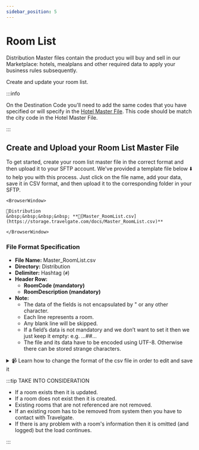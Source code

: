 ```yaml
---
sidebar_position: 5
---
```


# Room List

Distribution Master files contain the product you will buy and sell in our Marketplace: hotels, mealplans and other required data to apply your business rules subsequently.

Create and update your room list.

:::info

On the Destination Code you'll need to add the same codes that you have specified or will specify in the [Hotel Master File](hotels). This code should be match the city code in the Hotel Master File.

:::

## Create and Upload your Room List Master File

To get started, create your room list master file in the correct format and then upload it to your SFTP account. We've provided a template file below ⬇️ to help you with this process. Just click on the file name, add your data, save it in CSV format, and then upload it to the corresponding folder in your SFTP.


```mdx-code-block
<BrowserWindow>

📁Distribution  
&nbsp;&nbsp;&nbsp;&nbsp; **📄[Master_RoomList.csv](https://storage.travelgate.com/docs/Master_RoomList.csv)**  

</BrowserWindow>
```


### File Format Specification

* **File Name:** Master_RoomList.csv
* **Directory:** Distribution
* **Delimiter:** Hashtag (`#`)
* **Header Row:**
   * **RoomCode (mandatory)**
   * **RoomDescription (mandatory)**
* **Note:**
   * The data of the fields is not encapsulated by " or any other character.
   * Each line represents a room.
   * Any blank line will be skipped.
   * If a field’s data is not mandatory and we don’t want to set it then we just keep it empty: e.g. …##…
   * The file and its data have to be encoded using UTF-8. Otherwise there can be stored strange characters.

<details>
    <summary>📹 Learn how to change the format of the csv file in order to edit and save it</summary>
    <div>
        <div><iframe width="560" height="315" src="https://www.youtube.com/embed/XkOk3SkZ0Sg?si=TYhN1QfMwYE1fusw&amp;controls=0" title="YouTube video player" frameborder="0" allow="accelerometer; autoplay; clipboard-write; encrypted-media; gyroscope; picture-in-picture; web-share" allowfullscreen></iframe></div>
    </div>
</details>


:::tip TAKE INTO CONSIDERATION

* If a room exists then it is updated.
* If a room does not exist then it is created.
* Existing rooms that are not referenced are not removed.
* If an existing room has to be removed from system then you have to contact with Travelgate.
* If there is any problem with a room's information then it is omitted (and logged) but the load continues.

:::
